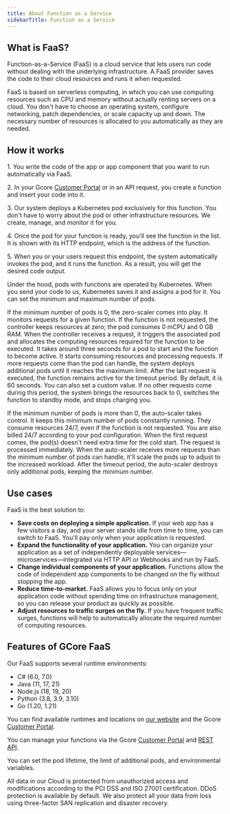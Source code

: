 ---
title: About Function as a Service
sidebarTitle: Function as a Service
---

## What is FaaS?

Function-as-a-Service (FaaS) is a cloud service that lets users run code without dealing with the underlying infrastructure. A FaaS provider saves the code to their cloud resources and runs it when requested.

FaaS is based on serverless computing, in which you can use computing resources such as CPU and memory without actually renting servers on a cloud. You don't have to choose an operating system, configure networking, patch dependencies, or scale capacity up and down. The necessary number of resources is allocated to you automatically as they are needed.

## How it works

1\. You write the code of the app or app component that you want to run automatically via FaaS.

2\. In your Gcore [Customer Portal](https://cloud.gcore.com/cloud) or in an API request, you create a function and insert your code into it.

3\. Our system deploys a Kubernetes pod exclusively for this function. You don't have to worry about the pod or other infrastructure resources. We create, manage, and monitor it for you.

4\. Once the pod for your function is ready, you'll see the function in the list. It is shown with its HTTP endpoint, which is the address of the function.

5\. When you or your users request this endpoint, the system automatically invokes the pod, and it runs the function. As a result, you will get the desired code output.

Under the hood, pods with functions are operated by Kubernetes. When you send your code to us, Kubernetes saves it and assigns a pod for it. You can set the minimum and maximum number of pods.

If the minimum number of pods is 0, the zero-scaler comes into play. It monitors requests for a given function. If the function is not requested, the controller keeps resources at zero; the pod consumes 0 mCPU and 0 GB RAM. When the controller receives a request, it triggers the associated pod and allocates the computing resources required for the function to be executed. It takes around three seconds for a pod to start and the function to become active. It starts consuming resources and processing requests. If more requests come than the pod can handle, the system deploys additional pods until it reaches the maximum limit. After the last request is executed, the function remains active for the timeout period. By default, it is 60 seconds. You can also set a custom value. If no other requests come during this period, the system brings the resources back to 0, switches the function to standby mode, and stops charging you.

If the minimum number of pods is more than 0, the auto-scaler takes control. It keeps this minimum number of pods constantly running. They consume resources 24/7, even if the function is not requested. You are also billed 24/7 according to your pod configuration. When the first request comes, the pod(s) doesn't need extra time for the cold start. The request is processed immediately. When the auto-scaler receives more requests than the minimum number of pods can handle, it'll scale the pods up to adjust to the increased workload. After the timeout period, the auto-scaler destroys only additional pods, keeping the minimum number.

## Use cases

FaaS is the best solution to:

  * **Save costs on deploying a simple application.** If your web app has a few visitors a day, and your server stands idle from time to time, you can switch to FaaS. You'll pay only when your application is requested.
  * **Expand the functionality of your application.** You can organize your application as a set of independently deployable services—microservices—integrated via HTTP API or Webhooks and run by FaaS.
  * **Change individual components of your application.** Functions allow the code of independent app components to be changed on the fly without stopping the app.
  * **Reduce time-to-market.** FaaS allows you to focus only on your application code without spending time on infrastructure management, so you can release your product as quickly as possible.
  * **Adjust resources to traffic surges on the fly.** If you have frequent traffic surges, functions will help to automatically allocate the required number of computing resources.



## Features of GCore FaaS

Our FaaS supports several runtime environments:

  * C# (6.0, 7.0)
  * Java (11, 17, 21)
  * Node.js (18, 19, 20)
  * Python (3.8, 3.9, 3.10)
  * Go (1.20, 1.21)



You can find available runtimes and locations on [our website](https://gcore.com/cloud/faas) and the Gcore [Customer Portal](https://cloud.gcore.com/cloud).

You can manage your functions via the Gcore [Customer Portal](https://cloud.gcore.com/cloud) and [REST API](https://api.gcore.com/docs/cloud).

You can set the pod lifetime, the limit of additional pods, and environmental variables.

All data in our Cloud is protected from unauthorized access and modifications according to the PCI DSS and ISO 27001 certification. DDoS protection is available by default. We also protect all your data from loss using three-factor SAN replication and disaster recovery.